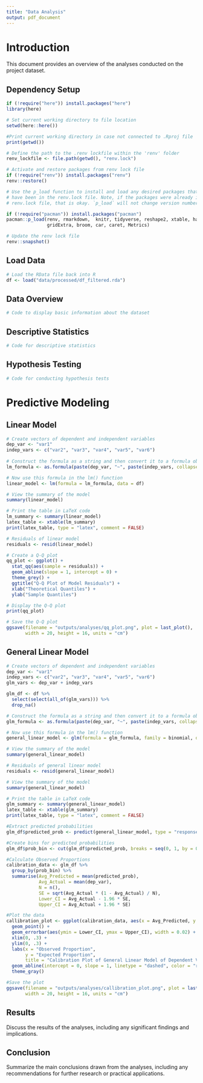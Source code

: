 ```yaml
---
title: "Data Analysis"
output: pdf_document
---
```


# Introduction
This document provides an overview of the analyses conducted on the project dataset.

## Dependency Setup
```r

if (!require("here")) install.packages("here")
library(here)

# Set current working directory to file location
setwd(here::here())

#Print current working directory in case not connected to .Rproj file
print(getwd())

# Define the path to the .renv lockfile within the 'renv' folder
renv_lockfile <- file.path(getwd(), "renv.lock")

# Activate and restore packages from renv lock file
if (!require("renv")) install.packages("renv")
renv::restore()

# Use the p_load function to install and load any desired packages that may not 
# have been in the renv.lock file. Note, if the packages were already in the 
# renv.lock file, that is okay. `p_load` will not change version number

if (!require("pacman")) install.packages("pacman")
pacman::p_load(renv, rmarkdown,  knitr, tidyverse, reshape2, xtable, haven
               gridExtra, broom, car, caret, Metrics)

# Update the renv lock file
renv::snapshot()
```

## Load Data
```r
# Load the RData file back into R
df <- load("data/processed/df_filtered.rda")
```

## Data Overview
```r
# Code to display basic information about the dataset


```

## Descriptive Statistics
```r
# Code for descriptive statistics


```

## Hypothesis Testing
```r
# Code for conducting hypothesis tests


```

# Predictive Modeling

## Linear Model
```r

# Create vectors of dependent and independent variables
dep_var <- "var1"
indep_vars <- c("var2", "var3", "var4", "var5", "var6")
  
# Construct the formula as a string and then convert it to a formula object
lm_formula <- as.formula(paste(dep_var, "~", paste(indep_vars, collapse = " + ")))

# Now use this formula in the lm() function
linear_model <- lm(formula = lm_formula, data = df)

```

```r

# View the summary of the model
summary(linear_model)

# Print the table in LaTeX code
lm_summary <- summary(linear_model)
latex_table <- xtable(lm_summary)
print(latex_table, type = "latex", comment = FALSE)

```

```r

# Residuals of linear model
residuals <- resid(linear_model)

# Create a Q-Q plot
qq_plot <- ggplot() + 
  stat_qq(aes(sample = residuals)) + 
  geom_abline(slope = 1, intercept = 0) + 
  theme_grey() +
  ggtitle("Q-Q Plot of Model Residuals") + 
  xlab("Theoretical Quantiles") + 
  ylab("Sample Quantiles")

# Display the Q-Q plot
print(qq_plot)

# Save the Q-Q plot
ggsave(filename = "outputs/analyses/qq_plot.png", plot = last_plot(), 
       width = 20, height = 16, units = "cm")

```

## General Linear Model
```r

# Create vectors of dependent and independent variables
dep_var <- "var1"
indep_vars <- c("var2", "var3", "var4", "var5", "var6")
glm_vars <- dep_var + indep_vars  

glm_df <- df %>%
  select(select(all_of(glm_vars))) %>% 
  drop_na()

# Construct the formula as a string and then convert it to a formula object
glm_formula <- as.formula(paste(dep_var, "~", paste(indep_vars, collapse = " + ")))

# Now use this formula in the lm() function
general_linear_model <- glm(formula = glm_formula, family = binomial, data = glm_df)

# View the summary of the model
summary(general_linear_model)

```

```r

# Residuals of general linear model
residuals <- resid(general_linear_model)

# View the summary of the model
summary(general_linear_model)

# Print the table in LaTeX code
glm_summary <- summary(general_linear_model)
latex_table <- xtable(glm_summary)
print(latex_table, type = "latex", comment = FALSE)

```

```r

#Extract predicted probabilities
glm_df$predicted_prob <- predict(general_linear_model, type = "response")

#Create bins for predicted probabilities
glm_df$prob_bin <- cut(glm_df$predicted_prob, breaks = seq(0, 1, by = 0.03), include.lowest = TRUE)

#Calculate Observed Proportions
calibration_data <- glm_df %>%
  group_by(prob_bin) %>%
  summarise(Avg_Predicted = mean(predicted_prob),
            Avg_Actual = mean(dep_var),
            N = n(),
            SE = sqrt(Avg_Actual * (1 - Avg_Actual) / N),
            Lower_CI = Avg_Actual - 1.96 * SE,
            Upper_CI = Avg_Actual + 1.96 * SE)

#Plot the data
callibration_plot <- ggplot(calibration_data, aes(x = Avg_Predicted, y = Avg_Actual)) +
  geom_point() +
  geom_errorbar(aes(ymin = Lower_CI, ymax = Upper_CI), width = 0.02) +
  xlim(0, .3) +
  ylim(0, .3) +
  labs(x = "Observed Proportion", 
       y = "Expected Proportion", 
       title = "Calibration Plot of General Linear Model of Dependent Variable") +
  geom_abline(intercept = 0, slope = 1, linetype = "dashed", color = "red") +
  theme_gray()

#Save the plot
ggsave(filename = "outputs/analyses/callibration_plot.png", plot = last_plot(), 
       width = 20, height = 16, units = "cm")

```

## Results
Discuss the results of the analyses, including any significant findings and implications.

## Conclusion
Summarize the main conclusions drawn from the analyses, including any recommendations for further research or practical applications.
